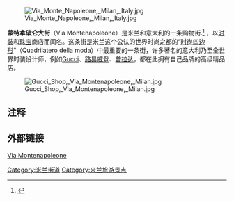 [[Image:Via_Monte_Napoleone,_Milan,_Italy.jpg|thumb]]

'''蒙特拿破仑大街'''（Via Montenapoleone）是米兰和意大利{{fact|最昂贵}}的一条购物街.<ref>{{cite web|title=Montenapoleone ha un primato: scontrino medio 1.800 euro, via più cara d'Europa|url=http://www.milanotoday.it/economia/montenapoleone-prima-europa.html|publisher=MilanoToday|accessdate=14 February 2018|archive-date=2021-04-21|archive-url=https://web.archive.org/web/20210421071814/https://www.milanotoday.it/economia/montenapoleone-prima-europa.html|dead-url=no}}</ref> ，以[[时装|时装]]和[[珠宝|珠宝]]商店而闻名。这条街是米兰这个公认的世界时尚之都的“[[时尚四边形|时尚四边形]]”（Quadrilatero della moda）中最重要的一条街，许多著名的意大利乃至全世界时装设计师，例如[[Gucci|Gucci]]、[[路易威登|路易威登]]、[[普拉达|普拉达]]，都在此拥有自己品牌的高级精品店。

[[Image:Gucci_Shop,_Via_Montenapoleone,_Milan.jpg|thumb]]

==注释==
{{reflist}}

==外部链接==
[http://www.viamontenapoleone.org Via Montenapoleone] {{Wayback|url=http://www.viamontenapoleone.org/ |date=20200224220545 }}

{{commonscat-inline|Via Montenapoleone}}

{{commonscat|Via Montenapoleone (Milan)}}

{{意大利地理小作品}}

[[Category:米兰街道|Category:米兰街道]]
[[Category:米兰旅游景点|Category:米兰旅游景点]]